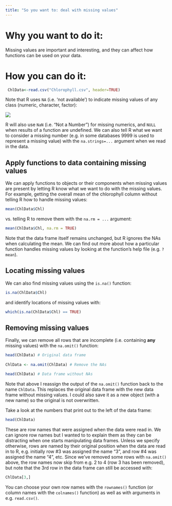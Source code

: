 ```yaml
---
title: "So you want to: deal with missing values"
---
```


# Why you want to do it: 

Missing values are important and interesting, and they can affect how functions can be used on your data.

# How you can do it: 


```r

 ChlData<-read.csv("Chlorophyll.csv", header=TRUE)
```

Note that R uses `NA` (i.e. 'not available') to indicate missing values of any class (numeric, character, factor):  

![](MissingValues.png)
  
  
::: {.callout-tip collapse="true"}
R will also use `NaN` (i.e. "Not a Number") for missing numerics, and `NULL` when results of a function are undefined.  We can also tell R what we want to consider a missing number (e.g. in some databases 9999 is used to represent a missing value) with the `na.strings=...` argument when we read in the data.  

:::

## Apply functions to data containing missing values

We can apply functions to objects or their components when missing values are present by letting R know what we want to do with the missing values.  For example, getting the overall mean of the chlorophyll column without telling R how to handle missing values:  

```r
mean(ChlData$Chl)
```

vs. telling R to remove them with the `na.rm = ...` argument:  

```r
mean(ChlData$Chl, na.rm = TRUE)
```

Note that the data frame itself remains unchanged, but R ignores the NAs when calculating the mean.  We can find out more about how a particular function handles missing values by looking at the function's help file (e.g. `?mean`).
  
## Locating missing values
    
We can also find missing values using the `is.na()` function:
```r
is.na(ChlData$Chl)
```

and identify locations of missing values with:
```r
which(is.na(ChlData$Chl) == TRUE)
```


## Removing missing values

Finally, we can remove all rows that are incomplete (i.e. containing **any** missing values) with the `na.omit()` function:  

```r
head(ChlData) # Original data frame
 
ChlData <- na.omit(ChlData) # Remove the NAs

head(ChlData) # Data frame without NAs
```

Note that above I reassign the output of the `na.omit()` function back to the name `ChlData`.  This replaces the original data frame with the new data frame without missing values.  I could also save it as a new object (with a new name) so the original is not overwritten.
  
  
::: {.callout-tip collapse="true"}

Take a look at the numbers that print out to the left of the data frame:

```r
head(ChlData)
```

These are row names that were assigned when the data were read in.  We can ignore row names but I wanted to to explain them as they can be distracting when one starts manipulating data frames.  Unless we specify otherwise, rows are named by their original position when the data are read in to R, e.g. initially row #3 was assigned the name "3", and row #4 was assigned the name "4", etc. Since we've removed some rows with `na.omit()` above, the row names now skip from e.g. 2 to 4 (row 3 has been removed), but note that the 3rd row in the data frame can still be accessed with:  

```r
ChlData[3,]
```

You can choose your own row names with the `rownames()` function (or column names with the `colnames()` function) as well as with arguments in e.g. `read.csv()`.  

:::


::: footnotes
:::